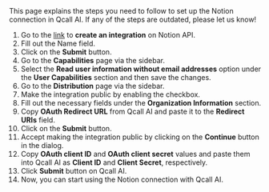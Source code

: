 
<Info>
   This page explains the steps you need to follow to set up the Notion
   connection in Qcall AI. If any of the steps are outdated, please let us know!
</Info>

1. Go to the [link](https://www.notion.so/my-integrations) to **create an
   integration** on Notion API.
1. Fill out the Name field.
1. Click on the **Submit** button.
1. Go to the **Capabilities** page via the sidebar.
1. Select the **Read user information without email addresses** option under the **User Capabilities** section and then save the changes.
1. Go to the **Distribution** page via the sidebar.
1. Make the integration public by enabling the checkbox.
1. Fill out the necessary fields under the **Organization Information** section.
1. Copy **OAuth Redirect URL** from Qcall AI and paste it to the **Redirect URIs** field.
1. Click on the **Submit** button.
1. Accept making the integration public by clicking on the **Continue** button in the dialog.
1. Copy **OAuth client ID** and **OAuth client secret** values and paste them into Qcall AI as **Client ID** and **Client Secret**, respectively.
1. Click **Submit** button on Qcall AI.
1. Now, you can start using the Notion connection with Qcall AI.
